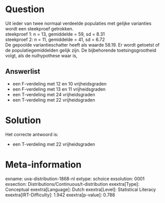 Question
========

Uit ieder van twee normaal verdeelde populaties met gelijke varianties
wordt een steekproef getrokken.\
steekproef 1: n = 13, gemiddelde = 59, sd = 8.31\
steekproef 2: n = 11, gemiddelde = 41, sd = 6.72\
De gepoolde variantieschatter heeft als waarde 58.19. Er wordt getoetst
of de populatiegemiddelden gelijk zijn. De bijbehorende
toetsingsgrootheid volgt, als de nulhypothese waar is,

Answerlist
----------

* een F-verdeling met 12 en 10 vrijheidsgraden
* een F-verdeling met 13 en 11 vrijheidsgraden
* een T-verdeling met 24 vrijheidsgraden
* een T-verdeling met 22 vrijheidsgraden

Solution
========

Het correcte antwoord is: 

* een T-verdeling met 22 vrijheidsgraden

Meta-information
================
exname: uva-distribution-1868-nl
extype: schoice
exsolution: 0001
exsection: Distributions/Continuous/t-distribution
exextra[Type]: Conceptual
exextra[Language]: Dutch
exextra[Level]: Statistical Literacy
exextra[IRT-Difficulty]: 1.942
exextra[p-value]: 0.788
